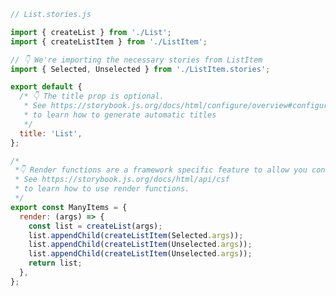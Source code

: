 ```js
// List.stories.js

import { createList } from './List';
import { createListItem } from './ListItem';

// 👇 We're importing the necessary stories from ListItem
import { Selected, Unselected } from './ListItem.stories';

export default {
  /* 👇 The title prop is optional.
   * See https://storybook.js.org/docs/html/configure/overview#configure-story-loading
   * to learn how to generate automatic titles
   */
  title: 'List',
};

/*
 *👇 Render functions are a framework specific feature to allow you control on how the component renders.
 * See https://storybook.js.org/docs/html/api/csf
 * to learn how to use render functions.
 */
export const ManyItems = {
  render: (args) => {
    const list = createList(args);
    list.appendChild(createListItem(Selected.args));
    list.appendChild(createListItem(Unselected.args));
    list.appendChild(createListItem(Unselected.args));
    return list;
  },
};
```
